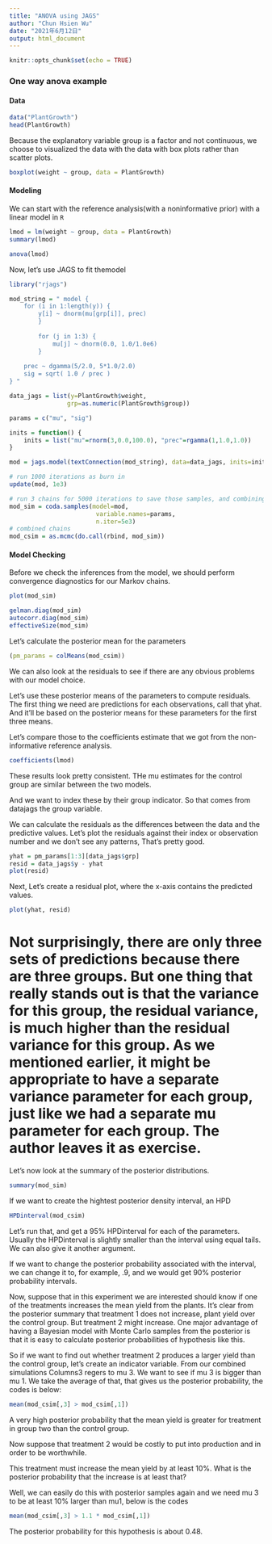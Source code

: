 ```yaml
---
title: "ANOVA using JAGS"
author: "Chun Hsien Wu"
date: "2021年6月12日"
output: html_document
---
```


```r
knitr::opts_chunk$set(echo = TRUE)
```

### One way anova example
#### Data
```r
data("PlantGrowth")
head(PlantGrowth)
```
Because the explanatory variable group is a factor and not continuous, we choose to visualized the data with the data with box plots rather than scatter plots.

```r
boxplot(weight ~ group, data = PlantGrowth)
```

#### Modeling
We can start with the reference analysis(with a noninformative prior) with a linear model in `R`
```r
lmod = lm(weight ~ group, data = PlantGrowth)
summary(lmod)
```
```r
anova(lmod)
```
Now, let's use JAGS to fit themodel
```r
library("rjags")

mod_string = " model {
	for (i in 1:length(y)) {
		y[i] ~ dnorm(mu[grp[i]], prec)
    	}
    
    	for (j in 1:3) {
        	mu[j] ~ dnorm(0.0, 1.0/1.0e6)
    	}
    
   	prec ~ dgamma(5/2.0, 5*1.0/2.0)
	sig = sqrt( 1.0 / prec )
} "

data_jags = list(y=PlantGrowth$weight, 
				grp=as.numeric(PlantGrowth$group))

params = c("mu", "sig")

inits = function() {
    inits = list("mu"=rnorm(3,0.0,100.0), "prec"=rgamma(1,1.0,1.0))
}

mod = jags.model(textConnection(mod_string), data=data_jags, inits=inits, n.chains=3)

# run 1000 iterations as burn in 
update(mod, 1e3)

# run 3 chains for 5000 iterations to save those samples, and combining the samples in the end.
mod_sim = coda.samples(model=mod,
                        variable.names=params,
                        n.iter=5e3)
# combined chains
mod_csim = as.mcmc(do.call(rbind, mod_sim))
```
#### Model Checking
Before we check the inferences from the model, we should perform convergence diagnostics for our Markov chains.
```r
plot(mod_sim)

gelman.diag(mod_sim)
autocorr.diag(mod_sim)
effectiveSize(mod_sim) 
```
Let's calculate the posterior mean for the parameters
```r
(pm_params = colMeans(mod_csim))
```
We can also look at the residuals to see if there are any obvious problems with our model choice.

Let's use these posterior means of the parameters to compute residuals. The first thing we need are predictions for 
each observations, call that yhat. And it'll be based on the posterior means for these parameters for the first three means.

Let's compare those to the coefficients estimate that we got from the non-informative reference analysis.
```r
coefficients(lmod)
```
These results look pretty consistent. 
THe mu estimates for the control group are similar between the two models.

And we want to index these by their group indicator. So that comes from datajags the group variable.

We can calculate the residuals as the differences between the data and the predictive values.
Let's plot the residuals against their index or observation number and we don't see any patterns, That's pretty good.
```r
yhat = pm_params[1:3][data_jags$grp]
resid = data_jags$y - yhat
plot(resid)
```
Next, Let's create a residual plot, where the x-axis contains the predicted values.

```r
plot(yhat, resid)
```
# Not surprisingly, there are only three sets of predictions because there are three groups. But one thing that really stands out is that the variance for this group, the residual variance, is much higher than the residual variance for this group. As we mentioned earlier,  it might be appropriate to have a separate variance parameter for each group, just like we had a separate mu parameter for each group. The author leaves it as exercise.

Let's now look at the summary of the posterior distributions.
```r
summary(mod_sim)
```
If we want to create the hightest posterior density interval, an HPD

```r
HPDinterval(mod_csim)
```
Let's run that, and get a 95% HPDinterval for each of the parameters. Usually the HPDinterval is slightly smaller than the interval using equal tails. We can also give it another argument. 

If we want to change the posterior probability associated with the interval, we can change it to, for example, .9, and we would get 90% posterior probability intervals.

Now, suppose that in this experiment we are interested should know if one of the treatments increases the mean yield from the plants. It's clear from the posterior summary that treatment 1 does not increase, plant yield over the control group. But treatment 2 might increase. One major advantage of having a Bayesian model with Monte Carlo samples from the posterior is that it is easy to calculate posterior probabilities of hypothesis like this.


So if we want to find out whether treatment 2 produces a larger yield than the control group, let's create an indicator variable. From our combined simulations Columns3 regers to mu 3. We want to see if mu 3 is bigger than mu 1. We take the average of that, that gives us the posterior probability, the codes is below: 
```r
mean(mod_csim[,3] > mod_csim[,1])
```
A very high posterior probability that the mean yield is greater for treatment in group two than the control group.

Now suppose that treatment 2 would be costly to put into production and in order to be worthwhile.
 
This treatment must increase the mean yield by at least 10%. What is the posterior probability that the increase is at least that?

Well, we can easily do this with posterior samples again and we need mu 3 to be at least 10% larger than mu1, below is the codes
```r
mean(mod_csim[,3] > 1.1 * mod_csim[,1])
```

The posterior probability for this hypothesis is about 0.48.

